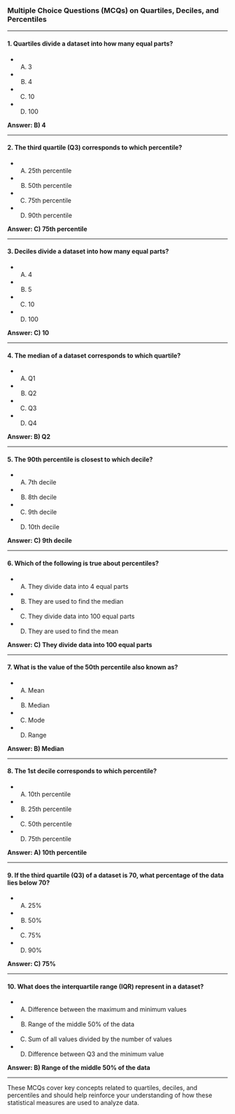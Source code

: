 ### Multiple Choice Questions (MCQs) on Quartiles, Deciles, and Percentiles

---

#### **1. Quartiles divide a dataset into how many equal parts?**
- A) 3  
- B) 4  
- C) 10  
- D) 100  

**Answer: B) 4**

---

#### **2. The third quartile (Q3) corresponds to which percentile?**
- A) 25th percentile  
- B) 50th percentile  
- C) 75th percentile  
- D) 90th percentile  

**Answer: C) 75th percentile**

---

#### **3. Deciles divide a dataset into how many equal parts?**
- A) 4  
- B) 5  
- C) 10  
- D) 100  

**Answer: C) 10**

---

#### **4. The median of a dataset corresponds to which quartile?**
- A) Q1  
- B) Q2  
- C) Q3  
- D) Q4  

**Answer: B) Q2**

---

#### **5. The 90th percentile is closest to which decile?**
- A) 7th decile  
- B) 8th decile  
- C) 9th decile  
- D) 10th decile  

**Answer: C) 9th decile**

---

#### **6. Which of the following is true about percentiles?**
- A) They divide data into 4 equal parts  
- B) They are used to find the median  
- C) They divide data into 100 equal parts  
- D) They are used to find the mean  

**Answer: C) They divide data into 100 equal parts**

---

#### **7. What is the value of the 50th percentile also known as?**
- A) Mean  
- B) Median  
- C) Mode  
- D) Range  

**Answer: B) Median**

---

#### **8. The 1st decile corresponds to which percentile?**
- A) 10th percentile  
- B) 25th percentile  
- C) 50th percentile  
- D) 75th percentile  

**Answer: A) 10th percentile**

---

#### **9. If the third quartile (Q3) of a dataset is 70, what percentage of the data lies below 70?**
- A) 25%  
- B) 50%  
- C) 75%  
- D) 90%  

**Answer: C) 75%**

---

#### **10. What does the interquartile range (IQR) represent in a dataset?**
- A) Difference between the maximum and minimum values  
- B) Range of the middle 50% of the data  
- C) Sum of all values divided by the number of values  
- D) Difference between Q3 and the minimum value  

**Answer: B) Range of the middle 50% of the data**

---

These MCQs cover key concepts related to quartiles, deciles, and percentiles and should help reinforce your understanding of how these statistical measures are used to analyze data.